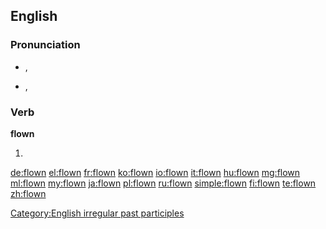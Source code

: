 ==English==

===Pronunciation===
* {{a|UK}} {{IPA|/ˈfləʊn/}}, {{SAMPA|/"fl@Un/}}
*: {{rhymes|əʊn}}
* {{a|US}} {{IPA|/ˈfloʊn/}}, {{SAMPA|/"floUn/}}
*: {{audio|en-us-flown.ogg|Audio (US)}}

===Verb===
'''flown'''

# {{past participle of|[[fly]]}}

[[Category:English irregular past participles]]

[[de:flown]]
[[el:flown]]
[[fr:flown]]
[[ko:flown]]
[[io:flown]]
[[it:flown]]
[[hu:flown]]
[[mg:flown]]
[[ml:flown]]
[[my:flown]]
[[ja:flown]]
[[pl:flown]]
[[ru:flown]]
[[simple:flown]]
[[fi:flown]]
[[te:flown]]
[[zh:flown]]